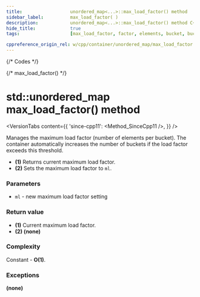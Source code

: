 ```yaml
---
title:					unordered_map<...>::max_load_factor() method
sidebar_label:			max_load_factor( )
description:			unordered_map<...>::max_load_factor() method C++ documentation
hide_title:				true
tags:					[max_load_factor, factor, elements, bucket, buckets]

cppreference_origin_rel: w/cpp/container/unordered_map/max_load_factor
---
```



{/* Codes */}

{/* max_load_factor() */}

# std::unordered_map max_load_factor() method

<VersionTabs content={{
	'since-cpp11': <Method_SinceCpp11 />,
}} />

Manages the maximum load factor (number of elements per bucket).
The container automatically increases the number of buckets if the load factor exceeds this threshold.

 - **(1)** Returns current maximum load factor.
 - **(2)** Sets the maximum load factor to `ml`.

### Parameters

 - `ml` - new maximum load factor setting

### Return value

 - **(1)** Current maximum load factor.
 - **(2)** **(none)**

### Complexity

Constant - **O(1)**.

### Exceptions

**(none)**

<ImproveSection />
